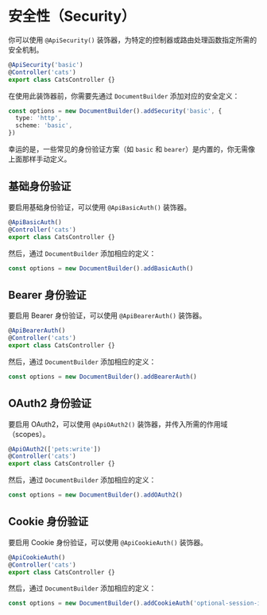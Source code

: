 # 安全性（Security）

你可以使用 `@ApiSecurity()` 装饰器，为特定的控制器或路由处理函数指定所需的安全机制。

```ts
@ApiSecurity('basic')
@Controller('cats')
export class CatsController {}
```

在使用此装饰器前，你需要先通过 `DocumentBuilder` 添加对应的安全定义：

```ts
const options = new DocumentBuilder().addSecurity('basic', {
  type: 'http',
  scheme: 'basic',
})
```

幸运的是，一些常见的身份验证方案（如 `basic` 和 `bearer`）是内置的，你无需像上面那样手动定义。

## 基础身份验证

要启用基础身份验证，可以使用 `@ApiBasicAuth()` 装饰器。

```ts
@ApiBasicAuth()
@Controller('cats')
export class CatsController {}
```

然后，通过 `DocumentBuilder` 添加相应的定义：

```ts
const options = new DocumentBuilder().addBasicAuth()
```

## Bearer 身份验证

要启用 Bearer 身份验证，可以使用 `@ApiBearerAuth()` 装饰器。

```ts
@ApiBearerAuth()
@Controller('cats')
export class CatsController {}
```

然后，通过 `DocumentBuilder` 添加相应的定义：

```ts
const options = new DocumentBuilder().addBearerAuth()
```

## OAuth2 身份验证

要启用 OAuth2，可以使用 `@ApiOAuth2()` 装饰器，并传入所需的作用域（scopes）。

```ts
@ApiOAuth2(['pets:write'])
@Controller('cats')
export class CatsController {}
```

然后，通过 `DocumentBuilder` 添加相应的定义：

```ts
const options = new DocumentBuilder().addOAuth2()
```

## Cookie 身份验证

要启用 Cookie 身份验证，可以使用 `@ApiCookieAuth()` 装饰器。

```ts
@ApiCookieAuth()
@Controller('cats')
export class CatsController {}
```

然后，通过 `DocumentBuilder` 添加相应的定义：

```ts
const options = new DocumentBuilder().addCookieAuth('optional-session-id')
```
